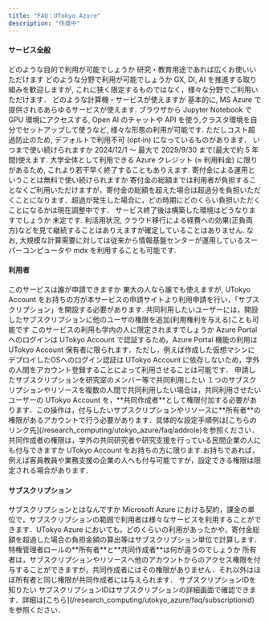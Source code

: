 ```yaml
---
title: "FAQ：UTokyo Azure"
description: "作成中"
---
```



#### **サービス全般**

<HelpItem lang="ja" type="details">
  <Fragment slot="problem">どのような目的で利用が可能でしょうか</Fragment>
  <Fragment slot="solution">研究・教育用途であれば広くお使いいただけます</Fragment>
</HelpItem>

<HelpItem lang="ja" type="details">
  <Fragment slot="problem">どのような分野で利用が可能でしょうか</Fragment>
  <Fragment slot="solution">GX, DI, AI を推進する取り組みを歓迎しますが, これに狭く限定するものではなく，様々な分野でご利用いただけます．
</Fragment>
</HelpItem>

<HelpItem lang="ja" type="details">
  <Fragment slot="problem">どのような計算機・サービスが使えますか</Fragment>
  <Fragment slot="solution">基本的に, MS Azure で提供されるあらゆるサービスが使えます. ブラウザから Jupyter Notebook で GPU 環境にアクセスする, Open AI のチャットや API を使う,クラスタ環境を自分でセットアップして使うなど, 様々な形態の利用が可能です. ただしコスト超過防止のため, デフォルトで利用不可 (opt‑in) になっているものがあります．
</Fragment>
</HelpItem>

<HelpItem lang="ja" type="details">
  <Fragment slot="problem">いつまで使い続けられますか</Fragment>
  <Fragment slot="solution">2024/12/1 ～ 最大で 2029/9/30 まで(最大で約 5 年間)使えます. 大学全体として利用できる Azure クレジット (≈ 利用料金) に限りがあるため, これより若干早く終了することもありえます.
</Fragment>
</HelpItem>

<HelpItem lang="ja" type="details">
  <Fragment slot="problem">寄付金による運用ということは無料で使い続けられますか</Fragment>
  <Fragment slot="solution">寄付金の総額までは利用者が負担することなくご利用いただけますが，寄付金の総額を超えた場合は超過分を負担いただくことになります．超過が発生した場合に，どの時期にどのくらい負担いただくことになるかは現在調整中です．
</Fragment>
</HelpItem>

<HelpItem lang="ja" type="details">
  <Fragment slot="problem">サービス終了後は構築した環境はどうなりますでしょうか</Fragment>
  <Fragment slot="solution">未定です. 利活用状況, クラウド移行による経費への効果(正負両方)などを見て継続することはありえますが確定していることはありません. なお, 大規模な計算需要に対しては従来から情報基盤センターが運用しているスーパーコンピュータや mdx を利用することも可能です.
</Fragment>
</HelpItem>

#### **利用者**

<HelpItem lang="ja" type="details">
  <Fragment slot="problem">このサービスは誰が申請できますか</Fragment>
  <Fragment slot="solution">東大の人なら誰でも使えますが, UTokyo Account をお持ちの方が本サービスの申請サイトより利用申請を行い，「サブスクリプション」を開設する必要があります. 共同利用したいユーザーには，開設したサブスクリプションに他のユーザの権限を追加(利用権利を与える)ことも可能です</Fragment>
</HelpItem>

<HelpItem lang="ja" type="details">
  <Fragment slot="problem">このサービスの利用も学内の人に限定されますでしょうか</Fragment>
  <Fragment slot="solution">Azure Portal へのログインは UTokyo Account で認証するため，Azure Portal 機能の利用は UTokyo Account 保有者に限られます．ただし，例えば作成した仮想マシンにデプロイしたOSへのログイン認証は UTokyo Account に依存しないため，学外の人間をアカウント登録することによって利用させることは可能です．</Fragment>
</HelpItem>

<HelpItem lang="ja" type="details">
  <Fragment slot="problem">申請したサブスクリプションを研究室のメンバー等で共同利用したい</Fragment>
  <Fragment slot="solution">１つのサブスクリプションやリソースを複数の人間で共同利用したい場合は，共同利用させたいユーザーの UTokyo Account を，**共同作成者**として権限付加する必要があります．この操作は，付与したいサブスクリプションやリソースに**所有者**の権限があるアカウントで行う必要があります．具体的な設定手順例は[こちらのリンク先](/research_computing/utokyo_azure/faq/addrole)を参照ください．</Fragment>
</HelpItem>

<HelpItem lang="ja" type="details">
  <Fragment slot="problem">共同作成者の権限は，学外の共同研究者や研究支援を行っている民間企業の人にも付与できますか</Fragment>
  <Fragment slot="solution">UTokyo Account をお持ちの方に限ります.お持ちであれば，例えば客員教員や業務支援の企業の人へも付与可能ですが，設定できる権限は限定される場合があります．</Fragment>
</HelpItem>

#### **サブスクリプション**

<HelpItem lang="ja" type="details">
  <Fragment slot="problem">サブスクリプションとはなんですか</Fragment>
  <Fragment slot="solution">Microsoft Azure における契約，課金の単位で，サブスクリプションの範囲で利用者は様々なサービスを利用することができます．UTokyo Azure においても，どのくらいの利用があったかや，寄付金総額を超過した場合の負担金額の算出等はサブスクリプション単位で計算します．</Fragment>
</HelpItem>

<HelpItem lang="ja" type="details">
  <Fragment slot="problem">特権管理者ロールの**所有者**と**共同作成者**は何が違うのでしょうか</Fragment>
  <Fragment slot="solution">所有者は，サブスクリプションやリソースへ他のアカウントからのアクセス権限を付与することができますが，共同作成者にはその権限がありません．それ以外はほぼ所有者と同じ権限が共同作成者には与えられます．</Fragment>
</HelpItem>

<HelpItem lang="ja" type="details">
  <Fragment slot="problem">サブスクリプションIDを知りたい</Fragment>
  <Fragment slot="solution">サブスクリプションIDはサブスクリプションの詳細画面で確認できます．詳細は[こちら](/research_computing/utokyo_azure/faq/subscriptionid)を参照ください．</Fragment>
</HelpItem>
